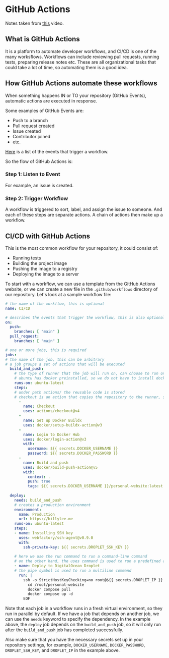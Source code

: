 
# GitHub Actions
Notes taken from [this](https://youtu.be/R8_veQiYBjI?si=SGEjlC0J5xk0XLp0) video.
## What is GitHub Actions
It is a platform to automate developer workflows, and CI/CD is one of the many worksflows. Workflows can include reviewing pull requests, running tests, preparing release notes etc. These are all organizational tasks that could take a lot of time, so automating them is a good idea.
## How GitHub Actions automate these workflows
When something happens IN or TO your repository (GitHub Events), automatic actions are executed in response.

Some examples of GitHub Events are:
- Push to a branch
- Pull request created
- Issue created
- Contributor joined
- etc.

[Here](https://docs.github.com/en/actions/using-workflows/events-that-trigger-workflows#about-events-that-trigger-workflows) is a list of the events that trigger a workflow.

So the flow of GitHub Actions is:
<Steps>
### Step 1: Listen to Event
For example, an issue is created.
### Step 2: Trigger Workflow
A workflow is triggered to sort, label, and assign the issue to someone. And each of these steps are separate actions. A chain of actions then make up a workflow.
</Steps>
## CI/CD with GitHub Actions
This is the most common workflow for your repository, it could consist of:
- Running tests
- Building the project image
- Pushing the image to a registry
- Deploying the image to a server

To start with a workflow, we can use a template from the GitHub Actions website, or we can create a new file in the `.github/workflows` directory of our repository. Let's look at a sample workflow file:
```yaml
# the name of the workflow, this is optional
name: CI/CD

# describes the events that trigger the workflow, this is also optional
on:
  push:
    branches: [ "main" ]
  pull_request:
    branches: [ "main" ]

# one or more jobs, this is required
jobs:
# the name of the job, this can be arbitrary
# a job groups a set of actions that will be executed
  build_and_push:
    # the type of runner that the job will run on, can choose to run on ubuntu, windows, or macos
    # ubuntu has docker preinstalled, so we do not have to install docker
    runs-on: ubuntu-latest
    steps:
    # under path actions/ the reusable code is stored
    # checkout is an action that copies the repository to the runner, so this is often required and the first step
      -
        name: Checkout
        uses: actions/checkout@v4
      -
        name: Set up Docker Buildx
        uses: docker/setup-buildx-action@v3
      -
        name: Login to Docker Hub
        uses: docker/login-action@v3
        with:
          username: ${{ secrets.DOCKER_USERNAME }}
          password: ${{ secrets.DOCKER_PASSWORD }}
      -
        name: Build and push
        uses: docker/build-push-action@v5
        with:
          context: .
          push: true
          tags: ${{ secrets.DOCKER_USERNAME }}/personal-website:latest
      
  deploy:
    needs: build_and_push
    # creates a production environment
    environment: 
      name: Production
      url: https://billylee.me
    runs-on: ubuntu-latest
    steps:
    - name: Installing SSH key
      uses: webfactory/ssh-agent@v0.9.0
      with:
        ssh-private-key: ${{ secrets.DROPLET_SSH_KEY }}
      
    # here we use the run command to run a command-line command
    # on the other hand, the uses command is used to run a predefined action  
    - name: Deploy to DigitalOcean Droplet
    # the pipe symbol is used to run a multiline command
      run: |
        ssh -o StrictHostKeyChecking=no root@${{ secrets.DROPLET_IP }} << 'EOF'
          cd /root/personal-website
          docker compose pull
          docker compose up -d
        EOF
```
Note that each job in a workflow runs in a fresh virtual environment, so they run in parallel by default. If we have a job that depends on another job, we can use the `needs` keyword to specify the dependency. In the example above, the `deploy` job depends on the `build_and_push` job, so it will only run after the `build_and_push` job has completed successfully.

Also make sure that you have the necessary secrets set up in your repository settings, for example, `DOCKER_USERNAME`, `DOCKER_PASSWORD`, `DROPLET_SSH_KEY`, and `DROPLET_IP` in the example above.